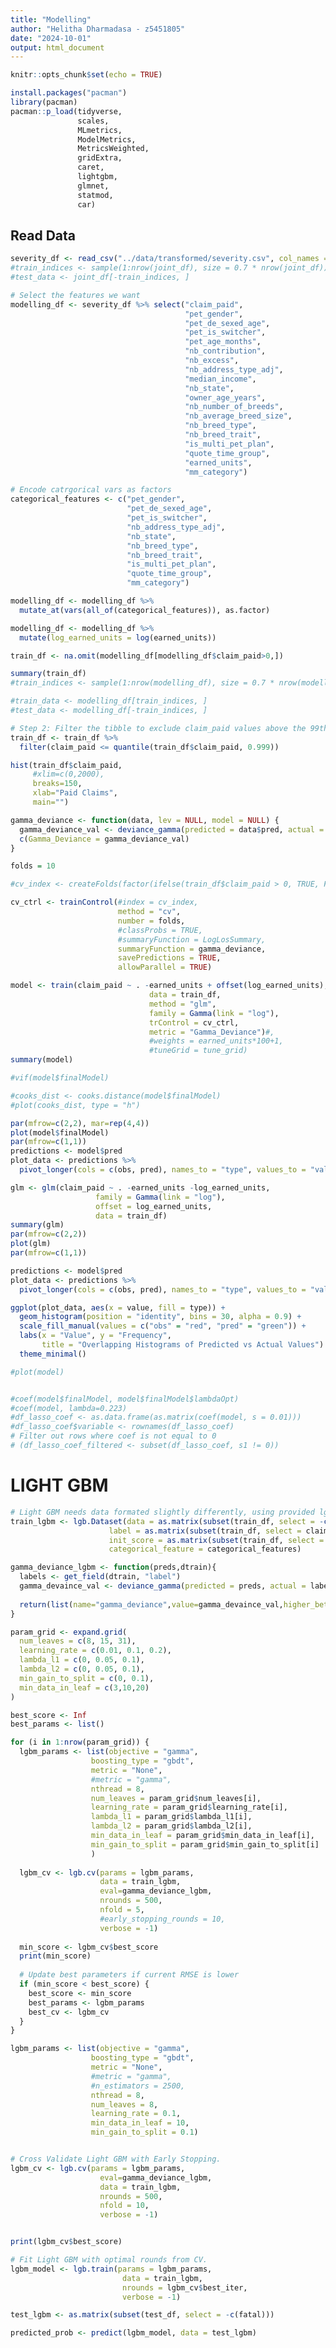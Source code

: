 ```yaml
---
title: "Modelling"
author: "Helitha Dharmadasa - z5451805"
date: "2024-10-01"
output: html_document
---
```


```r
knitr::opts_chunk$set(echo = TRUE)
```

```r
install.packages("pacman")
library(pacman)
pacman::p_load(tidyverse,
               scales,
               MLmetrics,
               ModelMetrics,
               MetricsWeighted,
               gridExtra,
               caret,
               lightgbm,
               glmnet,
               statmod,
               car)
```

## Read Data

```r
severity_df <- read_csv("../data/transformed/severity.csv", col_names = TRUE)
#train_indices <- sample(1:nrow(joint_df), size = 0.7 * nrow(joint_df))
#test_data <- joint_df[-train_indices, ]
```

```r
# Select the features we want
modelling_df <- severity_df %>% select("claim_paid", 
                                       "pet_gender", 
                                       "pet_de_sexed_age", 
                                       "pet_is_switcher", 
                                       "pet_age_months", 
                                       "nb_contribution", 
                                       "nb_excess", 
                                       "nb_address_type_adj", 
                                       "median_income", 
                                       "nb_state", 
                                       "owner_age_years", 
                                       "nb_number_of_breeds", 
                                       "nb_average_breed_size", 
                                       "nb_breed_type", 
                                       "nb_breed_trait", 
                                       "is_multi_pet_plan", 
                                       "quote_time_group", 
                                       "earned_units", 
                                       "mm_category")

# Encode catrgorical vars as factors
categorical_features <- c("pet_gender", 
                          "pet_de_sexed_age", 
                          "pet_is_switcher", 
                          "nb_address_type_adj", 
                          "nb_state", 
                          "nb_breed_type", 
                          "nb_breed_trait",
                          "is_multi_pet_plan", 
                          "quote_time_group", 
                          "mm_category")

modelling_df <- modelling_df %>%
  mutate_at(vars(all_of(categorical_features)), as.factor)

modelling_df <- modelling_df %>%
  mutate(log_earned_units = log(earned_units))

train_df <- na.omit(modelling_df[modelling_df$claim_paid>0,])

summary(train_df)
#train_indices <- sample(1:nrow(modelling_df), size = 0.7 * nrow(modelling_df))

#train_data <- modelling_df[train_indices, ]
#test_data <- modelling_df[-train_indices, ]
```
```r

# Step 2: Filter the tibble to exclude claim_paid values above the 99th percentile
train_df <- train_df %>%
  filter(claim_paid <= quantile(train_df$claim_paid, 0.999))

hist(train_df$claim_paid,
     #xlim=c(0,2000),
     breaks=150,
     xlab="Paid Claims",
     main="")

```


```r
gamma_deviance <- function(data, lev = NULL, model = NULL) {
  gamma_deviance_val <- deviance_gamma(predicted = data$pred, actual = data$obs)
  c(Gamma_Deviance = gamma_deviance_val)
}

folds = 10

#cv_index <- createFolds(factor(ifelse(train_df$claim_paid > 0, TRUE, FALSE)), folds, returnTrain = TRUE)

cv_ctrl <- trainControl(#index = cv_index, 
                        method = "cv", 
                        number = folds,
                        #classProbs = TRUE,
                        #summaryFunction = LogLosSummary,
                        summaryFunction = gamma_deviance,
                        savePredictions = TRUE,
                        allowParallel = TRUE)
```



```r
model <- train(claim_paid ~ . -earned_units + offset(log_earned_units), 
                               data = train_df, 
                               method = "glm", 
                               family = Gamma(link = "log"),
                               trControl = cv_ctrl,
                               metric = "Gamma_Deviance")#,
                               #weights = earned_units*100+1,
                               #tuneGrid = tune_grid) 
summary(model)

#vif(model$finalModel)

#cooks_dist <- cooks.distance(model$finalModel)
#plot(cooks_dist, type = "h")

par(mfrow=c(2,2), mar=rep(4,4))
plot(model$finalModel)
par(mfrow=c(1,1))
predictions <- model$pred
plot_data <- predictions %>%
  pivot_longer(cols = c(obs, pred), names_to = "type", values_to = "value")
```

```r
glm <- glm(claim_paid ~ . -earned_units -log_earned_units,
                   family = Gamma(link = "log"),
                   offset = log_earned_units,
                   data = train_df)
summary(glm)
par(mfrow=c(2,2))
plot(glm)
par(mfrow=c(1,1))
```

```r
predictions <- model$pred
plot_data <- predictions %>%
  pivot_longer(cols = c(obs, pred), names_to = "type", values_to = "value")

ggplot(plot_data, aes(x = value, fill = type)) +
  geom_histogram(position = "identity", bins = 30, alpha = 0.9) +
  scale_fill_manual(values = c("obs" = "red", "pred" = "green")) +
  labs(x = "Value", y = "Frequency", 
       title = "Overlapping Histograms of Predicted vs Actual Values") +
  theme_minimal()

#plot(model)


#coef(model$finalModel, model$finalModel$lambdaOpt)
#coef(model, lambda=0.223)
#df_lasso_coef <- as.data.frame(as.matrix(coef(model, s = 0.01)))
#df_lasso_coef$variable <- rownames(df_lasso_coef)
# Filter out rows where coef is not equal to 0
# (df_lasso_coef_filtered <- subset(df_lasso_coef, s1 != 0))
```


# LIGHT GBM
```r
# Light GBM needs data formated slightly differently, using provided lgb.Dataset.
train_lgbm <- lgb.Dataset(data = as.matrix(subset(train_df, select = -c(claim_paid, earned_units, log_earned_units))),
                      label = as.matrix(subset(train_df, select = claim_paid)),
                      init_score = as.matrix(subset(train_df, select = log_earned_units)),
                      categorical_feature = categorical_features)

gamma_deviance_lgbm <- function(preds,dtrain){
  labels <- get_field(dtrain, "label")
  gamma_devaince_val <- deviance_gamma(predicted = preds, actual = labels)
  
  return(list(name="gamma_deviance",value=gamma_devaince_val,higher_better=FALSE))
}
```

```r
param_grid <- expand.grid(
  num_leaves = c(8, 15, 31),
  learning_rate = c(0.01, 0.1, 0.2),
  lambda_l1 = c(0, 0.05, 0.1),
  lambda_l2 = c(0, 0.05, 0.1),
  min_gain_to_split = c(0, 0.1),
  min_data_in_leaf = c(3,10,20)
)

best_score <- Inf
best_params <- list()

for (i in 1:nrow(param_grid)) {
  lgbm_params <- list(objective = "gamma",
                  boosting_type = "gbdt",
                  metric = "None",
                  #metric = "gamma",
                  nthread = 8,
                  num_leaves = param_grid$num_leaves[i],
                  learning_rate = param_grid$learning_rate[i],
                  lambda_l1 = param_grid$lambda_l1[i],
                  lambda_l2 = param_grid$lambda_l2[i],
                  min_data_in_leaf = param_grid$min_data_in_leaf[i],
                  min_gain_to_split = param_grid$min_gain_to_split[i]
                  ) 
  
  lgbm_cv <- lgb.cv(params = lgbm_params,
                    data = train_lgbm,
                    eval=gamma_deviance_lgbm,
                    nrounds = 500,
                    nfold = 5, 
                    #early_stopping_rounds = 10,
                    verbose = -1) 
  
  min_score <- lgbm_cv$best_score
  print(min_score)
  
  # Update best parameters if current RMSE is lower
  if (min_score < best_score) {
    best_score <- min_score
    best_params <- lgbm_params
    best_cv <- lgbm_cv
  }
}
```

```r
lgbm_params <- list(objective = "gamma",
                  boosting_type = "gbdt",
                  metric = "None",
                  #metric = "gamma",
                  #n_estimators = 2500,
                  nthread = 8,
                  num_leaves = 8,
                  learning_rate = 0.1,
                  min_data_in_leaf = 10,
                  min_gain_to_split = 0.1) 


# Cross Validate Light GBM with Early Stopping.
lgbm_cv <- lgb.cv(params = lgbm_params,
                    eval=gamma_deviance_lgbm,
                    data = train_lgbm,
                    nrounds = 500,
                    nfold = 10, 
                    verbose = -1) 


print(lgbm_cv$best_score)
```

```r
# Fit Light GBM with optimal rounds from CV.
lgbm_model <- lgb.train(params = lgbm_params,
                         data = train_lgbm,
                         nrounds = lgbm_cv$best_iter,
                         verbose = -1)
```



```r
test_lgbm <- as.matrix(subset(test_df, select = -c(fatal)))

predicted_prob <- predict(lgbm_model, data = test_lgbm)
```

